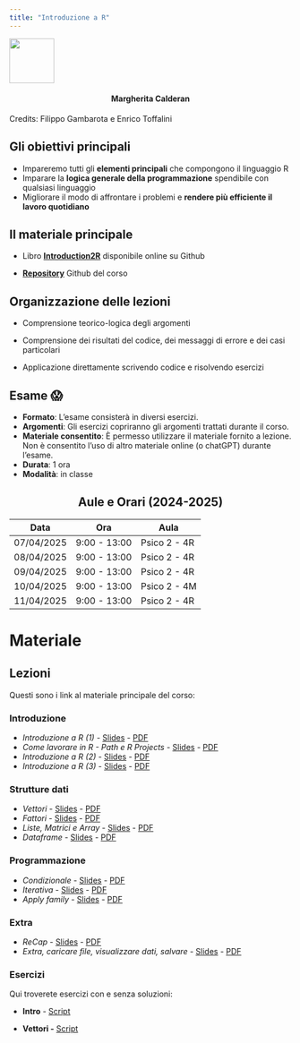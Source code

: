 ```yaml
---
title: "Introduzione a R"
---
```


![](arca_logo.svg){fig-align="center" width="80"}

#### Margherita Calderan {style="text-align: center;"}

Credits: Filippo Gambarota e Enrico Toffalini

## Gli obiettivi principali

-   Impareremo tutti gli **elementi principali** che compongono il linguaggio R
-   Imparare la **logica generale della programmazione** spendibile con qualsiasi linguaggio
-   Migliorare il modo di affrontare i problemi e **rendere più efficiente il lavoro quotidiano**

## Il materiale principale

-   Libro [**Introduction2R**](https://psicostat.github.io/Introduction2R/) disponibile online su Github

-   [**Repository**](https://github.com/arca-dpss/course-R-2425) Github del corso

## Organizzazione delle lezioni

-   Comprensione teorico-logica degli argomenti

-   Comprensione dei risultati del codice, dei messaggi di errore e dei casi particolari

-   Applicazione direttamente scrivendo codice e risolvendo esercizi

## Esame 😱

-   **Formato**: L'esame consisterà in diversi esercizi.
-   **Argomenti**: Gli esercizi copriranno gli argomenti trattati durante il corso.
-   **Materiale consentito**: È permesso utilizzare il materiale fornito a lezione. Non è consentito l'uso di altro materiale online (o chatGPT) durante l'esame.
-   **Durata**: 1 ora
-   **Modalità**: in classe

## Aule e Orari (2024-2025) {style="text-align: center;"}

| Data       | Ora          | Aula         |
|------------|--------------|--------------|
| 07/04/2025 | 9:00 - 13:00 | Psico 2 - 4R |
| 08/04/2025 | 9:00 - 13:00 | Psico 2 - 4R |
| 09/04/2025 | 9:00 - 13:00 | Psico 2 - 4R |
| 10/04/2025 | 9:00 - 13:00 | Psico 2 - 4M |
| 11/04/2025 | 9:00 - 13:00 | Psico 2 - 4R |

# Materiale

## Lezioni

Questi sono i link al materiale principale del corso:

### Introduzione

-   *Introduzione a R (1)* - [Slides](materials/0_getStarted/0_getStarted.html) - [PDF](materials/0_getStarted/0_getStarted.pdf)
-   *Come lavorare in R - Path e R Projects* - [Slides](materials/1_intro/1.1_intro.html) - [PDF](materials/1_intro/1.1_intro.pdf)
-   *Introduzione a R (2)* - [Slides](materials/1_intro/1.2_intro.html) - [PDF](materials/1_intro/1.2_intro.pdf)
-   *Introduzione a R (3)* - [Slides](materials/1_intro/1.3_funzioni&errori.html) - [PDF](materials/1_intro/1.3_funzioni&errori.pdf)

### Strutture dati

-   *Vettori* - [Slides](materials/2_struttureDati/2.1_vettori.html) - [PDF](materials/2_struttureDati/2.1_vettori.pdf)
-   *Fattori* - [Slides](materials/2_struttureDati/2.2_fattori.html) - [PDF](materials/2_struttureDati/2.2_fattori.pdf)
-   *Liste, Matrici e Array* - [Slides](materials/2_struttureDati/2.3_liste&matrici&array.html) - [PDF](materials/2_struttureDati/2.3_liste&matrici&array.pdf)
-   *Dataframe* - [Slides](materials/2_struttureDati/2.4_dataframe.html) - [PDF](materials/2_struttureDati/2.4_dataframe.pdf)

### Programmazione

-   *Condizionale* - [Slides](materials/3_programmazione/3.1_condizionale.html) - [PDF](materials/3_programmazione/3.1_condizionale.pdf)
-   *Iterativa* - [Slides](materials/3_programmazione/3.2_iterativa.html) - [PDF](materials/3_programmazione/3.2_iterativa.pdf)
-   *Apply family* - [Slides](materials/3_programmazione/3.3_apply.html) - [PDF](materials/3_programmazione/3.3_apply.pdf)

### Extra

-   *ReCap* - [Slides](materials/4_extra/recap.html) - [PDF](materials/4_extra/recap.pdf)
-   *Extra, caricare file, visualizzare dati, salvare* - [Slides](materials/4_extra/EXTRA.html) - [PDF](materials/4_extra/EXTRA.pdf)

### Esercizi

Qui troverete esercizi con e senza soluzioni:

-   **Intro** - [Script](materials/1_intro/1.2_esericizi.R)

-   **Vettori -** [Script](materials/2_struttureDati/2.1_esercizi.R)
